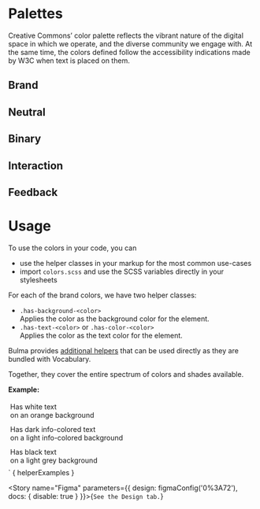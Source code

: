 
<Meta title="Tokens/Color" />

# Palettes

Creative Commons’ color palette reflects the vibrant nature of the digital space in which we operate, and the diverse
community we engage with. At the same time, the colors defined follow the accessibility indications made by W3C when
text is placed on them.

## Brand

<ColorPalette>
  <ColorItem
    title="Tomato"
    subtitle="$color-tomato"
    colors={['rgb(237, 89, 47)']} />
  <ColorItem
    title="Orange"
    subtitle="$color-orange"
    colors={['rgb(251, 119, 41)']} />
  <ColorItem
    title="Gold"
    subtitle="$color-gold"
    colors={['rgb(239, 190, 0)']} />
  <ColorItem
    title="ForestGreen"
    subtitle="$color-forest-green"
    colors={['rgb(4, 166, 53)']} />
  <ColorItem
    title="DarkTurquoise"
    subtitle="$color-dark-turquoise"
    colors={['rgb(5, 181, 218)']} />
  <ColorItem
    title="DarkSlateBlue"
    subtitle="$color-dark-slate-blue"
    colors={['rgb(60, 92, 153)']} />
  <ColorItem
    title="DarkSlateGray"
    subtitle="$color-dark-slate-gray"
    colors={['rgb(51, 51, 51)']} />
</ColorPalette>

## Neutral

<ColorPalette>
  <ColorItem
    title="DarkGray"
    subtitle="$color-dark-gray"
    colors={['rgb(120, 120, 120)']} />
  <ColorItem
    title="Gray"
    subtitle="$color-gray"
    colors={['rgb(176, 176, 176)']} />
  <ColorItem
    title="LightGray"
    subtitle="$color-light-gray"
    colors={['rgb(216, 216, 216)']} />
  <ColorItem
    title="LighterGray"
    subtitle="$color-lighter-gray"
    colors={['rgb(245, 245, 245)']} />
</ColorPalette>

## Binary

<ColorPalette>
  <ColorItem
    title="Black"
    subtitle="$color-black"
    colors={['rgb(0, 0, 0)']} />
  <ColorItem
    title="White"
    subtitle="$color-white"
    colors={['rgb(255, 255, 255)']} />
</ColorPalette>

## Interaction

<ColorPalette>
  <ColorItem
    title="BrighterTomato"
    subtitle="$color-brighter-tomato"
    colors={['rgb(255, 105, 51)']} />
  <ColorItem
    title="BrighterGold"
    subtitle="$color-brighter-gold"
    colors={['rgb(245, 212, 0)']} />
  <ColorItem
    title="BrighterForestGreen"
    subtitle="$color-brighter-forest-green"
    colors={['rgb(0, 184, 80)']} />
</ColorPalette>

## Feedback

<ColorPalette>
  <ColorItem
    title="Dark Success"
    subtitle="$color-dark-success"
    colors={['rgb(4, 166, 53)']} />
  <ColorItem
    title="Light Success"
    subtitle="$color-light-success"
    colors={['rgb(224, 242, 191)']} />
  <ColorItem
    title="Dark Warning"
    subtitle="$color-dark-warning"
    colors={['rgb(242, 171, 32)']} />
  <ColorItem
    title="Light Warning"
    subtitle="$color-light-warning"
    colors={['rgb(250, 236, 188)']} />
  <ColorItem
    title="Dark Error"
    subtitle="$color-dark-error"
    colors={['rgb(200, 59, 30)']} />
  <ColorItem
    title="Light Error"
    subtitle="$color-light-error"
    colors={['rgb(255, 201, 201)']} />
  <ColorItem
    title="Dark Info"
    subtitle="$color-dark-info"
    colors={['rgb(25, 80, 184)']} />
  <ColorItem
    title="Light Info"
    subtitle="$color-light-info"
    colors={['rgb(209, 220, 241)']} />
</ColorPalette>

# Usage

To use the colors in your code, you can
- use the helper classes in your markup for the most common use-cases
- import `colors.scss` and use the SCSS variables directly in your stylesheets

For each of the brand colors, we have two helper classes:
- `.has-background-<color>`<br/>
  Applies the color as the background color for the element.
- `.has-text-<color>` or `.has-color-<color>`<br/>
  Applies the color as the text color for the element.

Bulma provides [additional helpers](https://bulma.io/documentation/helpers/color-helpers/)
that can be used directly as they are bundled with Vocabulary.

Together, they cover the entire spectrum of colors and shades available.

**Example:**

<div class="has-background-orange has-text-white" style="padding: 4px; margin-bottom: 4px;">
  Has white text<br/>
  on an orange background
</div>
<div class="has-background-info-light has-text-info-dark" style="padding: 4px; margin-bottom: 4px;">
  Has dark info-colored text<br/>
  on a light info-colored background
</div>
<div class="has-background-grey-light has-text-black" style="padding: 4px; margin-bottom: 4px;">
  Has black text<br/>
  on a light grey background
</div>`

<Preview mdxSource={helperExamples()}>
  <Story name="Helpers" height="250px">{
    helperExamples
  }</Story>
</Preview>

<Story name="Figma" parameters={{
  design: figmaConfig('0%3A72'),
  docs: { disable: true }
}}>{`
  See the Design tab.
`}</Story>
